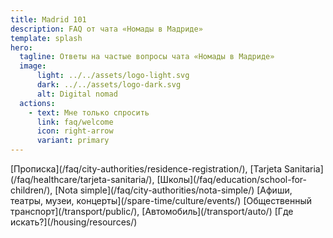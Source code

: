 ```yaml
---
title: Madrid 101
description: FAQ от чата «Номады в Мадриде»
template: splash
hero:
  tagline: Ответы на частые вопросы чата «Номады в Мадриде»
  image:
      light: ../../assets/logo-light.svg
      dark: ../../assets/logo-dark.svg
      alt: Digital nomad
  actions:
    - text: Мне только спросить
      link: faq/welcome
      icon: right-arrow
      variant: primary
---
```


<CardGrid stagger>
	<Card title="FAQ" icon="information">
	 [Прописка](/faq/city-authorities/residence-registration/), [Tarjeta Sanitaria](/faq/healthcare/tarjeta-sanitaria/),   [Школы](/faq/education/school-for-children/), [Nota simple](/faq/city-authorities/nota-simple/)
	</Card>
	<Card title="Досуг" icon="heart">
	  [Афиши, театры, музеи, концерты](/spare-time/culture/events/)
	</Card>
	<Card title="Транспорт" icon="rocket">
	  [Общественный транспорт](/transport/public/), [Автомобиль](/transport/auto/)
	</Card>
	<Card title="Жильё" icon="moon">
	  [Где искать?](/housing/resources/)
	</Card>
</CardGrid>
